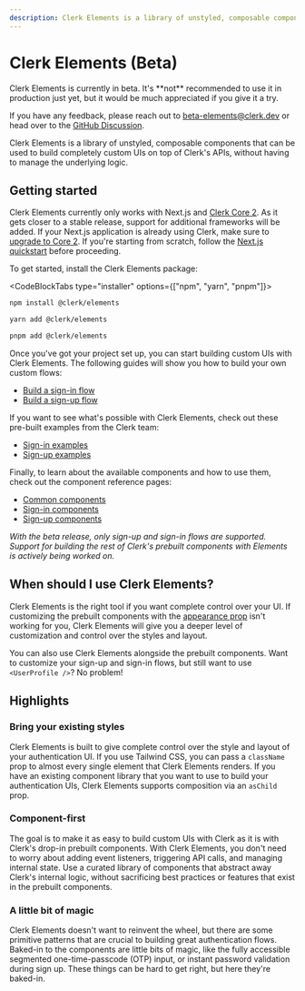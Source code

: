 ```yaml
---
description: Clerk Elements is a library of unstyled, composable components that can be used to build completely custom UIs on top of Clerk's APIs, without having to manage the underlying logic.
---
```


# Clerk Elements (Beta)

<Callout type="warning">
Clerk Elements is currently in beta. It's **not** recommended to use it in production just yet, but it would be much appreciated if you give it a try.

If you have any feedback, please reach out to [beta-elements@clerk.dev](mailto:beta-elements@clerk.dev) or head over to the [GitHub Discussion](#TODO).
</Callout>

Clerk Elements is a library of unstyled, composable components that can be used to build completely custom UIs on top of Clerk's APIs, without having to manage the underlying logic.

## Getting started

Clerk Elements currently only works with Next.js and [Clerk Core 2](https://clerk.com/changelog/2024-04-19). As it gets closer to a stable release, support for additional frameworks will be added. If your Next.js application is already using Clerk, make sure to [upgrade to Core 2](/docs/upgrade-guides/core-2/nextjs). If you're starting from scratch, follow the [Next.js quickstart](/docs/quickstarts/nextjs) before proceeding.

To get started, install the Clerk Elements package:

<CodeBlockTabs type="installer" options={["npm", "yarn", "pnpm"]}>
  ```sh filename="terminal"
  npm install @clerk/elements
  ```

  ```sh filename="terminal"
  yarn add @clerk/elements
  ```

  ```sh filename="terminal"
  pnpm add @clerk/elements
  ```
</CodeBlockTabs>

Once you've got your project set up, you can start building custom UIs with Clerk Elements. The following guides will show you how to build your own custom flows:
- [Build a sign-in flow](/docs/elements/guides/sign-in)
- [Build a sign-up flow](/docs/elements/guides/sign-up)

If you want to see what's possible with Clerk Elements, check out these pre-built examples from the Clerk team:
- [Sign-in examples](/docs/elements/examples/sign-in)
- [Sign-up examples](/docs/elements/examples/sign-up)

Finally, to learn about the available components and how to use them, check out the component reference pages:
- [Common components](/docs/elements/reference/common)
- [Sign-in components](/docs/elements/reference/sign-in)
- [Sign-up components](/docs/elements/reference/sign-up)

_With the beta release, only sign-up and sign-in flows are supported. Support for building the rest of Clerk's prebuilt components with Elements is actively being worked on._

## When should I use Clerk Elements?

Clerk Elements is the right tool if you want complete control over your UI. If customizing the prebuilt components with the [appearance prop](/docs/components/customization/overview) isn't working for you, Clerk Elements will give you a deeper level of customization and control over the styles and layout.

You can also use Clerk Elements alongside the prebuilt components. Want to customize your sign-up and sign-in flows, but still want to use `<UserProfile />`? No problem!

## Highlights

### Bring your existing styles

Clerk Elements is built to give complete control over the style and layout of your authentication UI. If you use Tailwind CSS, you can pass a `className` prop to almost every single element that Clerk Elements renders. If you have an existing component library that you want to use to build your authentication UIs, Clerk Elements supports composition via an `asChild` prop.

### Component-first

The goal is to make it as easy to build custom UIs with Clerk as it is with Clerk's drop-in prebuilt components. With Clerk Elements, you don't need to worry about adding event listeners, triggering API calls, and managing internal state. Use a curated library of components that abstract away Clerk's internal logic, without sacrificing best practices or features that exist in the prebuilt components.

### A little bit of magic

Clerk Elements doesn't want to reinvent the wheel, but there are some primitive patterns that are crucial to building great authentication flows. Baked-in to the components are little bits of magic, like the fully accessible segmented one-time-passcode (OTP) input, or instant password validation during sign up. These things can be hard to get right, but here they're baked-in.
